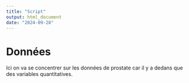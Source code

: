 ```yaml
---
title: "Script"
output: html_document
date: "2024-09-28"
---
```


# Données

Ici on va se concentrer sur les données de prostate car il y a dedans que des variables quantitatives.

